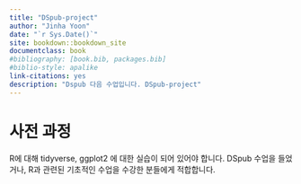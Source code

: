 ```yaml
--- 
title: "DSpub-project"
author: "Jinha Yoon"
date: "`r Sys.Date()`"
site: bookdown::bookdown_site
documentclass: book
#bibliography: [book.bib, packages.bib]
#biblio-style: apalike
link-citations: yes
description: "Dspub 다음 수업입니다. DSpub-project"
---
```


# 사전 과정

 R에 대해 tidyverse, ggplot2 에 대한 실습이 되어 있어야 합니다. DSpub 수업을 들었거나, R과 관련된 기초적인 수업을 수강한 분들에게 적합합니다. 
